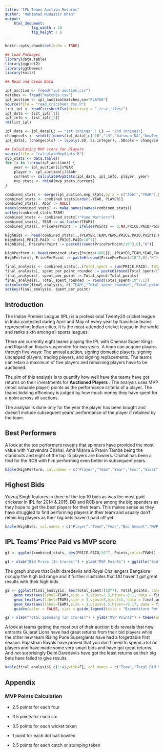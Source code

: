 ```yaml
---
title: "IPL Teams Auction Returns"
author: "Muhammad Mudassir Khan"
output: 
    html_document:
            fig_width : 10
            fig_height : 6
---
```


```r
knitr::opts_chunk$set(echo = TRUE)
```
```r
## Load Packages
library(data.table)
library(ggplot2)
library(ggthemes)
library(knitr)
```

```r
## Read and Clean Data

ipl_auction <- fread("ipl-auction.csv")
matches <- fread("matches.csv")
ipl_auction <- ipl_auction[matches,on="PLAYER"]
source(file = "read_cricsheet_csv.R")
list_ipl <- readCricsheetCsv(directory = "./csv_files/")
ipl_data <- list_ipl[[1]]
ipl_info <- list_ipl[[2]]
rm(list_ipl)

ipl_data <- ipl_data[L3 == "1st innings" | L3 == "2nd innings"]
changecols <- setdiff(names(ipl_data),c("L6","L3","batsman_NA","bowler_NA","non_striker_NA","wicket_fielders","wicket_kind","wicket_player_out"))
ipl_data[, (changecols) := lapply(.SD, as.integer), .SDcols = changecols]
```

```r
## Calculating MVP score for Players
source(file = "calculateMvpStats.R")
mvp_stats <- data.table()
for (i in 1:nrow(ipl_auction)) {
    year <- ipl_auction[i]$YEAR
    player <- ipl_auction[i]$Abbr
    current <- calculateMvpStats(ipl_data, ipl_info, player, year)
    mvp_stats <- rbind(mvp_stats,current)
}

combined_stats <- merge(ipl_auction,mvp_stats,by.x = c("Abbr","YEAR"),by.y = c("Player","Period"))
combined_stats <- combined_stats[order(-YEAR, PLAYER)]
combined_stats[, Abbr := NULL]
names(combined_stats) <- make.names(names(combined_stats))
setkey(combined_stats,TEAM)
combined_stats <- combined_stats[!"Pune Warriors"]
combined_stats[, TEAM := as.factor(TEAM)]
combined_stats[, PricePerPoint := ifelse(Points == 0,NA,PRICE.PAID/Points)]

HighBids <- head(combined_stats[,.(PLAYER,TEAM,YEAR,PRICE.PAID,Points,PricePerPoint)][order(-PRICE.PAID)],15)
HighBids[,PRICE.PAID := (PRICE.PAID/10^7)]
HighBids[, PricePerPoint := paste0(round(PricePerPoint/10^3,0),"K")]

HighPerform <- head(combined_stats[Points>100L][,.(PLAYER,TEAM,YEAR,Fours,Sixes,Wickets,Points,PricePerPoint)][order(PricePerPoint)],15)
HighPerform[, PricePerPoint := paste0(round(PricePerPoint/10^3,0),"K")]

final_analysis <- combined_stats[,.(Total_spent = sum(PRICE.PAID), Total_points = sum(Points)),by=TEAM]
final_analysis[, spent_per_point_rounded := paste0(round(Total_spent/(Total_points * 10^3),0),"K")]
final_analysis[, spent_per_point := Total_spent/Total_points]
final_analysis[, Total_spent_rounded := round(Total_spent/10^7,1)]
setcolorder(final_analysis, c("TEAM","Total_spent_rounded","Total_points","spent_per_point_rounded","Total_spent","spent_per_point"))
setkey(final_analysis, spent_per_point)
```

## Introduction

The Indian Premier League (IPL) is a professional Twenty20 cricket league in India contested during April and May of every year by franchise teams representing Indian cities. It is the most-attended cricket league in the world and ranks sixth among all sports leagues.

There are currently eight teams playing the IPL with Chennai Super Kings and Rajasthan Royals suspended for two years. A team can  acquire players through five ways: The annual auction, signing domestic players, signing uncapped players, trading players, and signing replacements. The teams can retain a maximum of five players and remaining players have to be auctioned.

The aim of this analysis is to quantify how well have the teams have got returns on their investments for **Auctioned Players** . The analysis uses MVP (most valuable player) points as the performance criteria of a player. The teams bidding efficeincy is judged by how much money they have spent for a point across all auctions. 

The analysis is done only for the year the player has been bought and doesn't include subsequent years' performance of the player if retained by the team.

## Best Performers

A look at the top performers reveals that spinners have provided the most value with Yuzvendra Chahal, Amit Mishra & Pravin Tambe being the standouts and eight of the top 15 players are bowlers. Chahal has been a find for the RCB with him performing even better in subsequent years.

```r
kable(HighPerform, col.names = c("Player","Team","Year","Four","Sixes","Wickets","MVP Points","Spent Per Point"),align = 'c',caption = "Best Performing Players (more than 100 Points)")
```

## Highest Bids

Yuvraj Singh features in three of the top 10 bids as was the most paid cricketer in IPL for 2014 & 2015. DD and RCB are among the big spenders as they hope to get the best players for their team. This makes sense as they have struggled to find performing players in their team and usually don't retain big players as their big bets haven't paid off yet.

```r
kable(HighBids, col.names = c("Player","Team","Year","Bid Amount","MVP Points","Spent Per Point"),align = 'c')
```

## IPL Teams' Price Paid vs MVP score

```r
g1 <- ggplot(combined_stats, aes(PRICE.PAID/10^7, Points,color=TEAM)) + geom_point(size=8) + theme_stata() + scale_color_brewer(palette = "Spectral")

g1 + xlab("Bid Price (In Crores)") + ylab("MVP Points") + ggtitle("Bid Amount vs MVP Points of Players bid by IPL teams") + theme(axis.title = element_text(size = 12), axis.title.y = element_text(margin=margin(0,10,0,0)), title =  element_text(margin=margin(0,0,10,0)))
```

The graph shows that Delhi daredevils and Royal Challengers Bangalore occupy the high bid range and it further illustrates that DD haven't got great results with their high bids.

```r
g2 <- ggplot(final_analysis, aes(Total_spent/(10^7), Total_points, color = TEAM, size = (spent_per_point/10^3), label = TEAM)) + geom_point() + 
    geom_text(aes(label=TEAM),size = 3,vjust=2.5,hjust=-0.1, data = final_analysis[1:8]) +
    geom_text(aes(label=TEAM),size = 3,vjust=3,hjust=1, data = final_analysis[10]) + 
    geom_text(aes(label=TEAM),size = 3,vjust=1.5,hjust=-0.17, data = final_analysis[9]) + scale_size(range = c(7,13)) +
    guides(color = FALSE, size = guide_legend(title = "Expenditure Per Point (Thousand)")) + theme_stata() + scale_color_stata()

g2 + xlab("Total Spending (In Crores)") + ylab("MVP Points") + theme(axis.title = element_text(size = 12), axis.title.y = element_text(margin=margin(0,10,0,0)))
```

A look at teams getting the most out of their auction bids reveals that new entrants Gujarat Lions have had great returns from their bid players while the other new team Rising Pune Supergiants have had a forgettable first season. Rajasthan Royals have proved that you don't need to spend a lot on players and have made some very smart bids and have got great returns. And not surprisingly Delhi Daredevils have got the least returns as their big bets have failed to give results.

```r
kable(final_analysis[,c(1:4),with=F], col.names = c("Team","Total Bid Value (Crores)","Total MVP Points","Amount Spent Per Point"),align = 'c')
```

## Appendix

### MVP Points Calculation
* 2.5 points for each four

* 3.5 points for each six

* 3.5 points for each wicket taken

* 1 point for each dot ball bowled

* 2.5 points for each catch or stumping taken